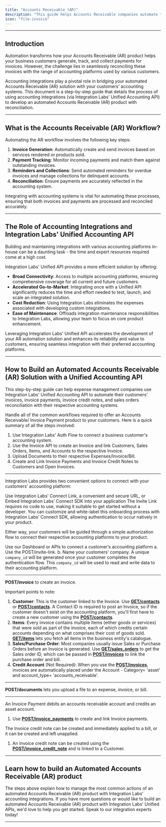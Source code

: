 ```yaml
---
title: "Accounts Receivable (AR)"
description: "This guide helps Accounts Receivable companies automate the creation and reconciliation of invoices, invoice payments, invoice credit notes, and sales orders with their customers' respective accounting systems."
icon: "file-invoice"
---
```


---

## Introduction

Automation transforms how your Accounts Receivable (AR) product helps your business customers generate, track, and collect payments for invoices. However, the challenge lies in seamlessly reconciling these invoices with the range of accounting platforms used by various customers.

Accounting integrations play a pivotal role in bridging your automated Accounts Receivable (AR) solution with your customers' accounting systems. This document is a step-by-step guide that details the process of using accounting integrations (via Integration Labs' Unified Accounting API) to develop an automated Accounts Receivable (AR) product with reconciliation.

---

## What is the Accounts Receivable (AR) Workflow?

Automating the AR workflow involves the following key steps:

1. **Invoice Generation**: Automatically create and send invoices based on services rendered or products sold.
2. **Payment Tracking**: Monitor incoming payments and match them against outstanding invoices.
3. **Reminders and Collections**: Send automated reminders for overdue invoices and manage collections for delinquent accounts.
4. **Reconciliation**: Ensure payments are accurately reflected in the accounting system.

Integrating with accounting systems is vital for automating these processes, ensuring that both invoices and payments are processed and reconciled accurately.

---

## The Role of Accounting Integrations and Integration Labs' Unified Accounting API

Building and maintaining integrations with various accounting platforms in-house can be a daunting task - the time and expert resources required come at a high cost.

Integration Labs' Unified API provides a more efficient solution by offering:

- **Broad Connectivity**: Access to multiple accounting platforms, ensuring comprehensive coverage for all current and future customers.
- **Accelerated Go-to-Market**: Integrating once with a Unified API significantly reduces the time and effort needed to test, launch, and scale an integrated solution.
- **Cost Reduction**: Using Integration Labs eliminates the expenses associated with developing custom integrations.
- **Ease of Maintenance**: Offloads integration maintenance responsibilities to Integration Labs, allowing your team to focus on core product enhancement.

Leveraging Integration Labs' Unified API accelerates the development of your AR automation solution and enhances its reliability and value to customers, ensuring seamless integration with their preferred accounting platforms.

---

## How to Build an Automated Accounts Receivable (AR) Solution with a Unified Accounting API

This step-by-step guide can help expense management companies use Integration Labs' Unified Accounting API to automate their customers' invoices, invoice payments, invoice credit notes, and sales orders reconciliation with their respective accounting systems.

Handle all of the common workflows required to offer an Accounts Receivable/ Invoice Payment product to your customers. Here is a quick summary of all the steps involved:

1. Use Integration Labs' Auth Flow to connect a business customer's accounting system.
2. Use the Invoice API to create an Invoice and link Customers, Sales Orders, Items, and Accounts to the respective Invoice.
3. Upload Documents to their respective Expenses/Invoice/Bill.
4. Create and Link Invoice Payments and Invoice Credit Notes to Customers and Open Invoices.

---

<Steps titleSize="h2">

<Step title="Connect with your customers' accounting platform (One-Time Activity)" titleSize="h2" stepNumber="1">

Integration Labs provides two convenient options to connect with your customers’ accounting platform:

Use Integration Labs’ Connect Link, a convenient and secure URL, or
Embed Integration Labs’ Connect SDK into your application
The Invite Link requires no code to use, making it suitable to get started without a developer. You can customize and white-label this onboarding process with Integration Labs’ Connect SDK, allowing authentication to occur natively in your product.

Either way, your customers will be guided through a simple authorization flow to connect their respective accounting platforms to your product.

Use our Dashboard or APIs to connect a customer’s accounting platform a. Use the POST/invite-link. b. Name your customers’ company.
A unique `company_id` will be generated once your customer completes the authentication flow. This `company_id` will be used to read and write data to their accounting platform.

---

</Step>

<Step title="Create Invoices" titleSize="h2" stepNumber="2">

**POST/invoice** to create an invoice.

Important points to note:

1. **Customer**: This is the customer linked to the Invoice. Use [**GET/contacts**]() or [**POST/contacts**](). A Contact ID is required to post an Invoice, so if the customer doesn't exist on the accounting platform, you'll first have to create a new customer using the [**POST/contacts**]().
2. **Items**: Every invoice contains multiple items (either goods or services) that were sold as part of the invoice, each of which credits certain accounts depending on what comprises their cost of goods sold. [**GET/items**]() lets you fetch all items in the business entity's catalogue.
3. **Sales/Purchase Order**: Most companies usually issue Sales or Purchase Orders before an Invoice is generated. Use [**GET/sales_orders**]() to get the Sales order ID, which can be passed in [**POST/invoices**]() to link the purchase order and bill.
4. **Credit Account** (Not Required): When you use the [**POST/invoices**](), invoices are automatically placed under the Account - Category= 'asset' and account_type= 'accounts_receivable'.

---

</Step>

<Step title="Upload Documents (Recurring)" titleSize="h2" stepNumber="3">

**POST/documents** lets you upload a file to an expense, invoice, or bill.

---

</Step>

<Step title="(Recurring): Link Invoice Payment and Credit Notes" titleSize="h2" stepNumber="4">

An Invoice Payment debits an accounts receivable account and credits an asset account.

1. Use [**POST/invoice_payments**]() to create and link Invoice payments.

The Invoice credit note can be created and immediately applied to a bill, or it can be created and left unapplied.

1. An Invoice credit note can be created using the [**POST/invoice_credit_note**]() and is linked to a Customer.

---

</Step>

</Steps>

## Learn how to build an Automated Accounts Receivable (AR) product

The steps above explain how to manage the most common actions of an automated Accounts Receivable (AR) product with Integration Labs' accounting integrations. If you have more questions or would like to build an automated Accounts Receivable (AR) product with Integration Labs' Unified APIs, we'd love to help you get started. Speak to our integration experts today!

---